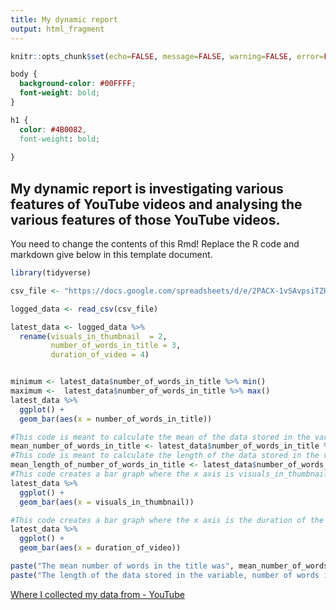 ---
title: My dynamic report
output: html_fragment
---
  
```{r setup, include=FALSE}
knitr::opts_chunk$set(echo=FALSE, message=FALSE, warning=FALSE, error=FALSE)

```

```{css}
body {
  background-color: #00FFFF;
  font-weight: bold;
}

h1 {
  color: #4B0082, 
  font-weight: bold;
  
}
```

## My dynamic report is investigating various features of YouTube videos and analysing the various features of those YouTube videos.

You need to change the contents of this Rmd! Replace the R code and markdown give below in this template document.

```{r}

library(tidyverse)

csv_file <- "https://docs.google.com/spreadsheets/d/e/2PACX-1vSAvpsiTZH5l-eorexxcHgBWLoFWqtSALnmqBPRsnF0bRLwO0RAxBLmyd8o7Rs-QJJV3KTq6vVcLvEY/pub?output=csv"

logged_data <- read_csv(csv_file)

latest_data <- logged_data %>%
  rename(visuals_in_thumbnail  = 2,
         number_of_words_in_title = 3,
         duration_of_video = 4)


minimum <- latest_data$number_of_words_in_title %>% min() 
maximum <-  latest_data$number_of_words_in_title %>% max()
latest_data %>%
  ggplot() +
  geom_bar(aes(x = number_of_words_in_title))

#This code is meant to calculate the mean of the data stored in the variable number_of_words_in_title which returns the mean which is rounded.
mean_number_of_words_in_title <- latest_data$number_of_words_in_title %>% mean() %>% round()
#This code is meant to calculate the length of the data stored in the variable number_of_words_in_title which returns the number of elements in the variable number_of_words_in_title.
mean_length_of_number_of_words_in_title <- latest_data$number_of_words_in_title %>% length() 
#This code creates a bar graph where the x axis is visuals_in_thumbnail.
latest_data %>%
  ggplot() +
  geom_bar(aes(x = visuals_in_thumbnail))

#This code creates a bar graph where the x axis is the duration of the video.
latest_data %>%
  ggplot() +
  geom_bar(aes(x = duration_of_video))

paste("The mean number of words in the title was", mean_number_of_words_in_title)
paste("The length of the data stored in the variable, number of words in title was", mean_length_of_number_of_words_in_title)

```

[Where I collected my data from - YouTube](https://www.youtube.com/)
